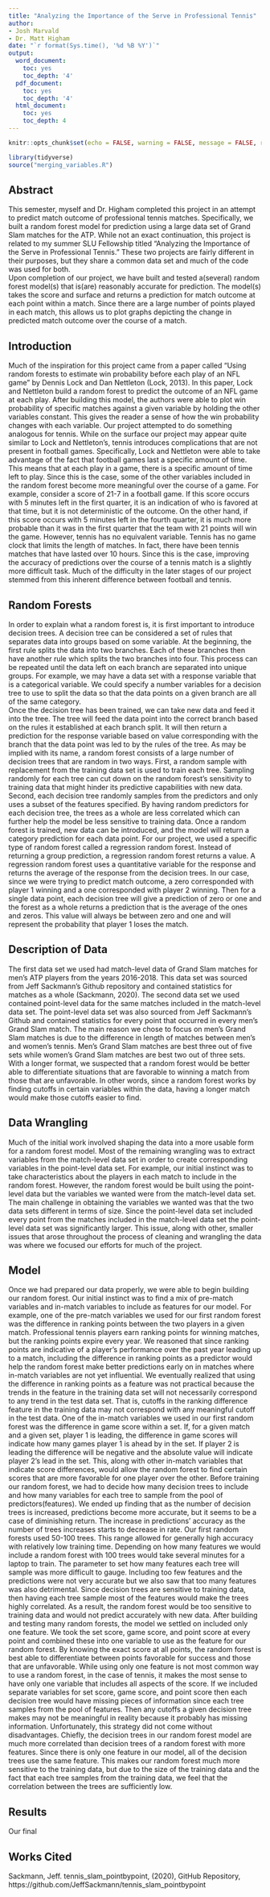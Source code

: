 ```yaml
---
title: "Analyzing the Importance of the Serve in Professional Tennis"
author:
- Josh Marvald
- Dr. Matt Higham
date: "`r format(Sys.time(), '%d %B %Y')`"
output:
  word_document:
    toc: yes
    toc_depth: '4'
  pdf_document:
    toc: yes
    toc_depth: '4'
  html_document:
    toc: yes
    toc_depth: 4
---
```


```r
knitr::opts_chunk$set(echo = FALSE, warning = FALSE, message = FALSE, results = "hide")

```


```r
library(tidyverse)
source("merging_variables.R")
```

## Abstract

  This semester, myself and Dr. Higham completed this project in an attempt to predict match outcome of professional tennis matches. Specifically, we built a random forest model for prediction using a large data set of Grand Slam matches for the ATP. While not an exact continuation, this project is related to my summer SLU Fellowship titled “Analyzing the Importance of the Serve in Professional Tennis.” These two projects are fairly different in their purposes, but they share a common data set and much of the code was used for both.  
  Upon completion of our project, we have built and tested a(several) random forest model(s) that is(are) reasonably accurate for prediction. The model(s) takes the score and surface and returns a prediction for match outcome at each point within a match. Since there are a large number of points played in each match, this allows us to plot graphs depicting the change in predicted match outcome over the course of a match.

## Introduction 

  Much of the inspiration for this project came from a paper called “Using random forests to estimate win probability before each play of an NFL game” by Dennis Lock and Dan Nettleton (Lock, 2013). In this paper, Lock and Nettleton build a random forest to predict the outcome of an NFL game at each play. After building this model, the authors were able to plot win probability of specific matches against a given variable by holding the other variables constant. This gives the reader a sense of how the win probability changes with each variable. 
  Our project attempted to do something analogous for tennis. While on the surface our project may appear quite similar to Lock and Nettleton’s, tennis introduces complications that are not present in football games. Specifically, Lock and Nettleton were able to take advantage of the fact that football games last a specific amount of time. This means that at each play in a game, there is a specific amount of time left to play. Since this is the case, some of the other variables included in the random forest become more meaningful over the course of a game. For example, consider a score of 21-7 in a football game. If this score occurs with 5 minutes left in the first quarter, it is an indication of who is favored at that time, but it is not deterministic of the outcome. On the other hand, if this score occurs with 5 minutes left in the fourth quarter, it is much more probable than it was in the first quarter that the team with 21 points will win the game.
  However, tennis has no equivalent variable. Tennis has no game clock that limits the length of matches. In fact, there have been tennis matches that have lasted over 10 hours. Since this is the case, improving the accuracy of predictions over the course of a tennis match is a slightly more difficult task. Much of the difficulty in the later stages of our project stemmed from this inherent difference between football and tennis.

## Random Forests

  In order to explain what a random forest is, it is first important to introduce decision trees. A decision tree can be considered a set of rules that separates data into groups based on some variable. At the beginning, the first rule splits the data into two branches. Each of these branches then have another rule which splits the two branches into four. This process can be repeated until the data left on each branch are separated into unique groups. For example, we may have a data set with a response variable that is a categorical variable. We could specify a number variables for a decision tree to use to split the data so that the data points on a given branch are all of the same category.   
	Once the decision tree has been trained, we can take new data and feed it into the tree. The tree will feed the data point into the correct branch based on the rules it established at each branch split. It will then return a prediction for the response variable based on value corresponding with the branch that the data point was led to by the rules of the tree.
	As may be implied with its name, a random forest consists of a large number of decision trees that are random in two ways. First, a random sample with replacement from the training data set is used to train each tree. Sampling randomly for each tree can cut down on the random forest’s sensitivity to training data that might hinder its predictive capabilities with new data. Second, each decision tree randomly samples from the predictors and only uses a subset of the features specified. By having random predictors for each decision tree, the trees as a whole are less correlated which can further help the model be less sensitive to training data. Once a random forest is trained, new data can be introduced, and the model will return a category prediction for each data point. 
	For our project, we used a specific type of random forest called a regression random forest. Instead of returning a group prediction, a regression random forest returns a value. A regression random forest uses a quantitative variable for the response and returns the average of the response from the decision trees. In our case, since we were trying to predict match outcome, a zero corresponded with player 1 winning and a one corresponded with player 2 winning. Then for a single data point, each decision tree will give a prediction of zero or one and the forest as a whole returns a prediction that is the average of the ones and zeros. This value will always be between zero and one and will represent the probability that player 1 loses the match.

## Description of Data

  The first data set we used had match-level data of Grand Slam matches for men’s ATP players from the years 2016-2018. This data set was sourced from Jeff Sackmann’s Github repository and contained statistics for matches as a whole (Sackmann, 2020). The second data set we used contained point-level data for the same matches included in the match-level data set. The point-level data set was also sourced from Jeff Sackmann’s Github and contained statistics for every point that occurred in every men’s Grand Slam match. 
  The main reason we chose to focus on men’s Grand Slam matches is due to the difference in length of matches between men’s and women’s tennis. Men’s Grand Slam matches are best three out of five sets while women’s Grand Slam matches are best two out of three sets. With a longer format, we suspected that a random forest would be better able to differentiate situations that are favorable to winning a match from those that are unfavorable. In other words, since a random forest works by finding cutoffs in certain variables within the data, having a longer match would make those cutoffs easier to find.
  
## Data Wrangling
  
  Much of the initial work involved shaping the data into a more usable form for a random forest model. Most of the remaining wrangling was to extract variables from the match-level data set in order to create corresponding variables in the point-level data set. For example, our initial instinct was to take characteristics about the players in each match to include in the random forest. However, the random forest would be built using the point-level data but the variables we wanted were from the match-level data set. 
  The main challenge in obtaining the variables we wanted was that the two data sets different in terms of size. Since the point-level data set included every point from the matches included in the match-level data set the point-level data set was significantly larger. This issue, along with other, smaller issues that arose throughout the process of cleaning and wrangling the data was where we focused our efforts for much of the project.

## Model

  Once we had prepared our data properly, we were able to begin building our random forest. Our initial instinct was to find a mix of pre-match variables and in-match variables to include as features for our model. For example, one of the pre-match variables we used for our first random forest was the difference in ranking points between the two players in a given match. Professional tennis players earn ranking points for winning matches, but the ranking points expire every year. We reasoned that since ranking points are indicative of a player’s performance over the past year leading up to a match, including the difference in ranking points as a predictor would help the random forest make better predictions early on in matches where in-match variables are not yet influential. We eventually realized that using the difference in ranking points as a feature was not practical because the trends in the feature in the training data set will not necessarily correspond to any trend in the test data set. That is, cutoffs in the ranking difference feature in the training data may not correspond with any meaningful cutoff in the test data. 
	One of the in-match variables we used in our first random forest was the difference in game score within a set. If, for a given match and a given set, player 1 is leading, the difference in game scores will indicate how many games player 1 is ahead by in the set. If player 2 is leading the difference will be negative and the absolute value will indicate player 2’s lead in the set. This, along with other in-match variables that indicate score differences, would allow the random forest to find certain scores that are more favorable for one player over the other. 
	Before training our random forest, we had to decide how many decision trees to include and how many variables for each tree to sample from the pool of predictors(features). We ended up finding that as the number of decision trees is increased, predictions become more accurate, but it seems to be a case of diminishing return. The increase in predictions’ accuracy as the number of trees increases starts to decrease in rate. Our first random forests used 50-100 trees. This range allowed for generally high accuracy with relatively low training time. Depending on how many features we would include a random forest with 100 trees would take several minutes for a laptop to train. The parameter to set how many features each tree will sample was more difficult to gauge. Including too few features and the predictions were not very accurate but we also saw that too many features was also detrimental. Since decision trees are sensitive to training data, then having each tree sample most of the features would make the trees highly correlated. As a result, the random forest would be too sensitive to training data and would not predict accurately with new data.
	After building and testing many random forests, the model we settled on included only one feature. We took the set score, game score, and point score at every point and combined these into one variable to use as the feature for our random forest. By knowing the exact score at all points, the random forest is best able to differentiate between points favorable for success and those that are unfavorable. 
	While using only one feature is not most common way to use a random forest, in the case of tennis, it makes the most sense to have only one variable that includes all aspects of the score. If we included separate variables for set score, game score, and point score then each decision tree would have missing pieces of information since each tree samples from the pool of features. Then any cutoffs a given decision tree makes may not be meaningful in reality because it probably has missing information. 
	Unfortunately, this strategy did not come without disadvantages. Chiefly, the decision trees in our random forest model are much more correlated than decision trees of a random forest with more features. Since there is only one feature in our model, all of the decision trees use the same feature. This makes our random forest much more sensitive to the training data, but due to the size of the training data and the fact that each tree samples from the training data, we feel that the correlation between the trees are sufficiently low.
  
## Results

  Our final 

  
 
## Works Cited


Sackmann, Jeff. tennis_slam_pointbypoint, (2020), GitHub Repository, https://github.com/JeffSackmann/tennis_slam_pointbypoint

